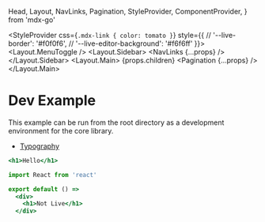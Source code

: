   Head,
  Layout,
  NavLinks,
  Pagination,
  StyleProvider,
  ComponentProvider,
} from 'mdx-go'

<Head>
  <title>Hello</title>
</Head>

  <StyleProvider
    css={`
      .mdx-link { color: tomato }
    `}
    style={{
      // '--live-border': '#f0f0f6',
      // '--live-editor-background': '#f6f6ff'
    }}>
    <Layout>
      <Layout.MenuToggle />
      <Layout.Sidebar>
        <NavLinks {...props} />
      </Layout.Sidebar>
      <Layout.Main>
        {props.children}
        <Pagination {...props} />
      </Layout.Main>
    </Layout>
  </StyleProvider>

# Dev Example

This example can be run from the root directory as a development environment for the core library.

- [Typography](/typography)

```.jsx
<h1>Hello</h1>
```

```jsx
import React from 'react'

export default () =>
  <div>
    <h1>Not Live</h1>
  </div>
```
